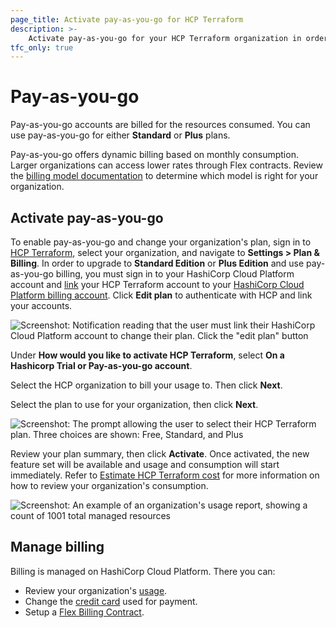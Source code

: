 ```yaml
---
page_title: Activate pay-as-you-go for HCP Terraform
description: >-
    Activate pay-as-you-go for your HCP Terraform organization in order to upgrade to standard or plus editions.
tfc_only: true
---
```


# Pay-as-you-go

Pay-as-you-go accounts are billed for the resources consumed. You can use pay-as-you-go for either **Standard** or **Plus** plans. 

Pay-as-you-go offers dynamic billing based on monthly consumption. Larger organizations can access lower rates through Flex contracts. Review the [billing model documentation](/hcp/docs/hcp/admin/billing#billing-models) to determine which model is right for your organization.

## Activate pay-as-you-go

To enable pay-as-you-go and change your organization's plan, sign in to [HCP Terraform](https://app.terraform.io/), select your organization, and navigate to **Settings > Plan & Billing**. 
In order to upgrade to **Standard Edition** or **Plus Edition** and use pay-as-you-go billing, you must sign in to your HashiCorp Cloud Platform account and [link](/terraform/cloud-docs/users-teams-organizations/users#linking-hcp-and-hcp-terraform-accounts) your HCP Terraform account to your [HashiCorp Cloud Platform billing account](/hcp/docs/hcp/admin/billing). Click **Edit plan** to authenticate with HCP and link your accounts.

![Screenshot: Notification reading that the user must link their HashiCorp Cloud Platform account to change their plan. Click the "edit plan" button](/img/docs/tfc-pnb-link-hcp.png)

Under **How would you like to activate HCP Terraform**, select **On a Hashicorp Trial or Pay-as-you-go account**.

Select the HCP organization to bill your usage to. Then click **Next**. 

Select the plan to use for your organization, then click **Next**.

![Screenshot: The prompt allowing the user to select their HCP Terraform plan. Three choices are shown: Free, Standard, and Plus](/img/docs/tfc-select-plan.png)

Review your plan summary, then click **Activate**. Once activated, the new feature set will be available and usage and consumption will start immediately. Refer to [Estimate HCP Terraform cost](/terraform/cloud-docs/overview/estimate-hcp-terraform-cost) for more information on how to review your organization's consumption.

![Screenshot: An example of an organization's usage report, showing a count of 1001 total managed resources](/img/docs/tfc-edit-plan-estimate.png)

## Manage billing

Billing is managed on HashiCorp Cloud Platform. There you can:
- Review your organization's [usage](/hcp/docs/hcp/admin/billing#usage).
- Change the [credit card](/hcp/docs/hcp/admin/billing/pay-as-you-go#change-credit-card) used for payment.
- Setup a [Flex Billing Contract](/hcp/docs/hcp/admin/billing/flex-multiyear).
